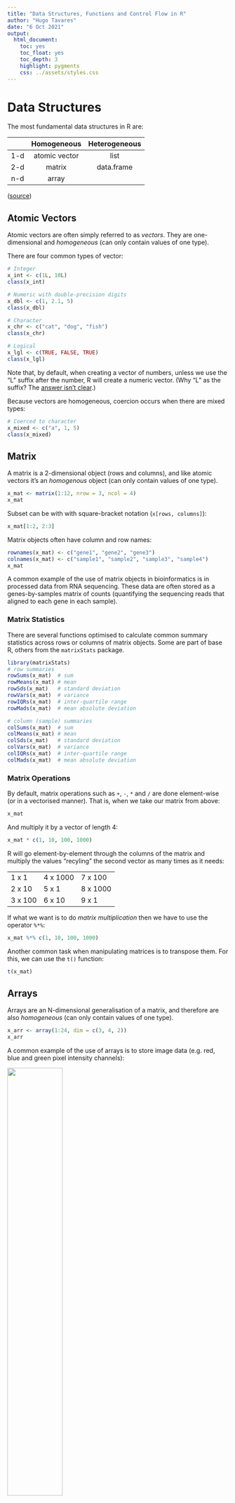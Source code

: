 ```yaml
---
title: "Data Structures, Functions and Control Flow in R"
author: "Hugo Tavares"
date: "6 Oct 2021"
output:
  html_document:
    toc: yes
    toc_float: yes
    toc_depth: 3
    highlight: pygments
    css: ../assets/styles.css
---
```


# Data Structures

The most fundamental data structures in R are: 

| | Homogeneous | Heterogeneous |
| :-: | :-: | :-: |
| 1-d | atomic vector | list |
| 2-d | matrix | data.frame |
| n-d | array | |

([source](http://adv-r.had.co.nz/Data-structures.html))


## Atomic Vectors

Atomic vectors are often simply referred to as _vectors_. 
They are one-dimensional and _homogeneous_ (can only contain values of one type).

There are four common types of vector: 

```r
# Integer
x_int <- c(1L, 10L)
class(x_int)

# Numeric with double-precision digits
x_dbl <- c(1, 2.1, 5)
class(x_dbl)

# Character
x_chr <- c("cat", "dog", "fish")
class(x_chr)

# Logical
x_lgl <- c(TRUE, FALSE, TRUE)
class(x_lgl)
```

Note that, by default, when creating a vector of numbers, unless we use the "L" suffix after the number, R will create a numeric vector. 
(Why "L" as the suffix? The [answer isn't clear](https://stackoverflow.com/questions/24350733/why-would-r-use-the-l-suffix-to-denote-an-integer).)

Because vectors are homogeneous, coercion occurs when there are mixed types:

```r
# Coerced to character
x_mixed <- c("a", 1, 5)
class(x_mixed)
```




## Matrix

A matrix is a 2-dimensional object (rows and columns), and like atomic vectors it's an _homogenous_ object (can only contain values of one type).

```r
x_mat <- matrix(1:12, nrow = 3, ncol = 4)
x_mat
```

Subset can be with with square-bracket notation (`x[rows, columns]`):

```r
x_mat[1:2, 2:3]
```

Matrix objects often have column and row names:

```r
rownames(x_mat) <- c("gene1", "gene2", "gene3")
colnames(x_mat) <- c("sample1", "sample2", "sample3", "sample4")
x_mat
```

A common example of the use of matrix objects in bioinformatics is in processed data from RNA sequencing. 
These data are often stored as a genes-by-samples matrix of counts (quantifying the sequencing reads that aligned to each gene in each sample). 


### Matrix Statistics 

There are several functions optimised to calculate common summary statistics across rows or columns of matrix objects. 
Some are part of base R, others from the `matrixStats` package. 

```r
library(matrixStats)
# row summaries
rowSums(x_mat)  # sum
rowMeans(x_mat) # mean
rowSds(x_mat)   # standard deviation
rowVars(x_mat)  # variance
rowIQRs(x_mat)  # inter-quartile range
rowMads(x_mat)  # mean absolute deviation

# column (sample) summaries
colSums(x_mat)  # sum
colMeans(x_mat) # mean
colSds(x_mat)   # standard deviation
colVars(x_mat)  # variance
colIQRs(x_mat)  # inter-quartile range
colMads(x_mat)  # mean absolute deviation
```


### Matrix Operations

By default, matrix operations such as `+`, `-`, `*` and `/` are done element-wise (or in a vectorised manner). 
That is, when we take our matrix from above: 

```r
x_mat
```

And multiply it by a vector of length 4:

```r
x_mat * c(1, 10, 100, 1000)
```

R will go element-by-element through the columns of the matrix and multiply the values "recyling" the second vector as many times as it needs:

| | | |
| - | - | - |
| 1 x 1 | 4 x 1000 | 7 x 100 | 10 x 1 |
| 2 x 10 | 5 x 1 | 8 x 1000 | 11 x 10 |
| 3 x 100 | 6 x 10 | 9 x 1 | 12 x 100 |

If what we want is to do _matrix multiplication_ then we have to use the operator `%*%`:

```r
x_mat %*% c(1, 10, 100, 1000)
```

Another common task when manipulating matrices is to transpose them.
For this, we can use the `t()` function: 

```r
t(x_mat)
```


## Arrays

Arrays are an N-dimensional generalisation of a matrix, and therefore are also _homogeneous_ (can only contain values of one type).

```r
x_arr <- array(1:24, dim = c(3, 4, 2))
x_arr
```

A common example of the use of arrays is to store image data (e.g. red, blue and green pixel intensity channels):

![](https://brohrer.github.io/images/image_processing/three_d_array.png){width=50%}


## Lists

Lists are one of the more versatile types of object in R. 
The elements of a list can be of any type (even other lists), therefore they are _heterogeneous_ objects.
They are also referred to as a _recursive vector_. 

```r
x_lst <- list(a = 1:3,
              b = data.frame(x = 0:3, y = 10:13))
x_lst
```

Access elements in a list either by name (using `$`) or by position (using `[[`):

```r
x_lst$a
x_lst[[1]]
```

Note that `x[1]` would return a _list_ with one element whereas `x[[1]]` "pulls" the actual value from the list and, in this example, returns a vector.

```r
class(x_lst[1])
class(x_lst[[1]])
```

Many functions in R return objects that are, in essence, a list. 
For example, the `lm()` function, used to fit linear models, returns a list object (although the object has class "lm"): 

```r
lm_example <- lm(dist ~ speed, data = cars)
class(lm_example)
str(lm_example) # structure of the object
```



## Data Frames

The `data.frame` object is the most common object to represent tabular data (usually imported using `read.csv()` and related functions).

It is a 2-dimensional object but, unlike matrices, it is _heterogeneous_ (each column can be of a different type).
The `data.frame` object is in fact a type of _list_, where the elements (columns) are all of the same length.

Similarly to a list, we can extract elements by name or position:

```r
cars$speed
cars[[1]]
```

Packages such as `dplyr` (and the `tidyverse` more generally) can be used to manipulate `data.frame` objects.


# Functions 

When repeating a task, it can be useful to write our own custom functions. 

Here is the basic syntax:

```r
my_function <- function(arguments){
  # code for what the function does
  # return value
}
```

For example, let's define a function that makes min-max scaling of a vector:

$x' = \frac{x - min(x)}{max(x) - min(x)}$

```r
scale_minmax <- function(x){
  x_scaled <- (x - min(x))/(max(x) - min(x))
  return(x_scaled)
}
```

And test this function on a vector of numbers: 

```r
scale_minmax(1:10)
```

## Including checks in your functions

When writing your own functions, it is a good practice to include as many checks as possible, to avoid possible unintended errors or (even worse) wrong answers. 

Using `if/else` statements can be very useful in these circumstances. 
For example, here is how we could improve our previous function:

```r
scale_minmax <- function(x){
  # check if x is numeric
  if(!is.numeric(x)){
    stop("x must be numeric.")
  }
  # check if there are infinite values
  if(any(is.infinite(x))){
    warning("Infinite values present in the vector. This will result in NaN values.")
  }
  
  x_scaled <- (x - min(x))/(max(x) - min(x))
  return(x_scaled)
}
```

We should now get a warning when there are infinite values, or an error if the vector is not character:

```r
scale_minmax(c(1, 2, Inf))
```

:::exercise

Add a new argument to this option, to enable the user to ignore missing values when scaling the data. 

<details><summary>Answer</summary>

Following the convention of other functions such as `mean()`, `min()`, `max()`, etc., we can add an argument called `na.rm` as follows:

```r
scale_minmax <- function(x, na.rm = FALSE){
  # check if x is numeric
  if(!is.numeric(x)){
    stop("x must be numeric.")
  }
  # check if there are infinite values
  if(any(is.infinite(x))){
    warning("Infinite values present in the vector. This will result in NaN values.")
  }

  x_scaled <- (x - min(x, na.rm = na.rm))/(max(x, na.rm = na.rm) - min(x, na.rm = na.rm))
  return(x_scaled)
}
```

We can now test our function:

```r
scale_minmax(c(1, 2, NA))
scale_minmax(c(1, 2, NA), na.rm = TRUE)
```


</details>

:::


# For loops 

Repeating operations is a common task in any programming language. 
The `for()` loop can be a useful tool in these situations. 

Here is a simple example:

```r
for (i in 1:3){
  print(i)
}
```

The basic principle of the `for()` loop is that a variable is created which will store a different value at each iteration of the loop. 
In this case we are defining a variable called `i`, which will take the values 1, 2 and 3 in successive rounds of the loop. 

Often, we want to store the result of the operations done within the loop in an object, so that we can analyse its results later on. 
Due to its flexibility, we can use a `list` for this purpose (although an atomic vector may also be suitable in some cases). 

For example, let's sample 10 numbers from a normal distribution and repeat that 5 times:

```r
# number of sampling repeats
N <- 5

# create an empty list of length equal to the number of repeats
result <- vector(mode = "list", length = N)

# perform our sampling N times
for (i in 1:N){
  # sample from normal distribution and add to results list
  result[[i]] <- rnorm(10, mean = 0, sd = 1)
}
```

The result is a list of length 5:

```r
result
```

Something to note in the code above is that we used the `vector()` function to create an empty list, whereas earlier we had manually created a list with the `list()` function. 
This is a little confusing, but the thing to remember is that a list is a type of vector - a _recursive vector_ - and when we want to create an empty list we have to use the `vector()` function as shown above. 
If we are manually creating a list with specific values, then we can use the `list()` function. 

For example, here is how you could create different types of empty objects to store your results: 

- `vector(mode = "numeric", length = 5)` - a numeric atomic vector
- `vector(mode = "character", length = 5)` - a character atomic vector
- `vector(mode = "logical", length = 5)` - a logical atomic vector
- `vector(mode = "list", length = 5)` - a list


:::note 

When adding results to an object with a for loop, **always create an empty object first** with the right size for the number of iterations you will be doing. 
In the example above, we created an empty list of length 5, since we were repeating our operation 5 times. 
This will make your code run much faster. 

:::

:::exercise

**Part I**

Data about world-wide income per person between 1960 and 2010 was downloaded from the Gapminder foundation and stored as a series of files, containing the data for each country individually. 

The data are stored in text files in a directory entitled “data/multiple_files”. 
There is one text file for each country. 
The format of the data in each text file is the same:

- The name of the file gives the country name
- The first line gives the world region they occur in
- The rest of the data starts at line 3 of the file, and is in a comma-separated format

Create a function called `read_gapminder` that reads in the data from a single file and returns a data.frame object. 
The function should:

- Accept a single argument (a character string of the file location)
- Get the main data, stored in line 3 ownwards of the file
- Extract the country from the filename and store this in a new column of the final data.frame
- Get the world region from the first line of the file and store this in a new column of the final data.frame

<details><summary>Hints</summary>

- Look at the help of the `read_csv()` function to find an option that allows you to start reading a file not from the first line but from a different line. 
- The `read_lines()` function is useful to read each line of a file and store it as a vector. You can try using it to read the first line of the file, containing the world region. 
- The function `basename()` is useful to retrieve the name of a file in a file path that contains directories. 
- Remember the `str_*()` family of functions, which can be useful to remove text patterns from a string. 

</details>


**Part II**

Now that you have a function to read and tidy a single file, use a `for()` loop to read all the files into a list. 
Once you read all the files, you may combine them into a single data.frame using the `bind_rows()` function. 

<details><summary>Hints</summary>

- The function `list.files()` may be useful for you to create a vector with the names of the files from the directory. 
- Remember to create an empty list before starting your for loop. Make sure you create a list with the same length as the length of the vector of file names. 

</details>

<details><summary>Answer</summary>

The answer to this exercise is in a [separate document](gapminder_functions_iteration_solutions.html)

</details>

:::
